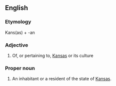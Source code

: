 ==English==

===Etymology===
Kans(as) + -an

===Adjective===
{{en-adj|-}}

# Of, or pertaining to, [[Kansas]] or its culture

===Proper noun===
{{en-proper noun|Kansans}}

# An inhabitant or a resident of the state of [[Kansas]].